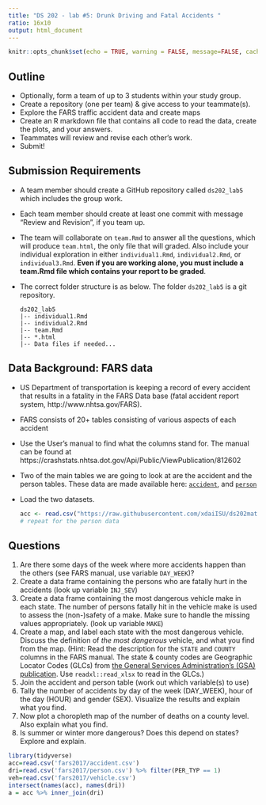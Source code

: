 ```yaml
---
title: "DS 202 - lab #5: Drunk Driving and Fatal Accidents "
ratio: 16x10
output: html_document
---
```


```r
knitr::opts_chunk$set(echo = TRUE, warning = FALSE, message=FALSE, cache=TRUE)
```

## Outline

- Optionally, form a team of up to 3 students within your study group.
- Create a repository (one per team) & give access to your teammate(s).
- Explore the FARS traffic accident data and create maps
- Create an R markdown file that contains all code to read the data, create the plots, and your answers.
- Teammates will review and revise each other's work.
- Submit!

## Submission Requirements

- A team member should create a GitHub repository called `ds202_lab5` which includes the group work.
- Each team member should create at least one commit with message "Review and Revision", if you team up.
- The team will collaborate on `team.Rmd` to answer all the questions, which will produce `team.html`, the only file that will graded. Also include your individual exploration in either `individual1.Rmd`, `individual2.Rmd`, or `individual3.Rmd`. **Even if you are working alone, you must include a team.Rmd file which contains your report to be graded**.
- The correct folder structure is as below. The folder `ds202_lab5` is a git repository.

    ```
    ds202_lab5
    |-- individual1.Rmd
    |-- individual2.Rmd
    |-- team.Rmd
    |-- *.html
    |-- Data files if needed...
    ```
    
## Data Background: FARS data

- US Department of transportation is keeping a record of every accident that results in a fatality in the FARS Data base (fatal accident report system, http://www.nhtsa.gov/FARS).
- FARS consists of 20+ tables consisting of various aspects of each accident
- Use the User's manual to find what the columns stand for. The manual can be found  at
https://crashstats.nhtsa.dot.gov/Api/Public/ViewPublication/812602
- Two of the main tables we are going to look at are the accident and the person tables. These data are made available here: [`accident`](https://raw.githubusercontent.com/xdaiISU/ds202materials/master/hwlabs/fars2017/accident.csv), and [`person`](https://raw.githubusercontent.com/xdaiISU/ds202materials/master/hwlabs/fars2017/person.csv)
- Load the two datasets. 

    ```r
    acc <- read.csv("https://raw.githubusercontent.com/xdaiISU/ds202materials/master/hwlabs/fars2017/accident.csv", stringsAsFactors = FALSE)
    # repeat for the person data
    ```

## Questions 

1. Are there some days of the week where more accidents happen than the others (see FARS manual, use variable `DAY_WEEK`)?
2. Create a data frame containing the persons who are fatally hurt in the accidents (look up variable `INJ_SEV`)
3. Create a data frame containing the most dangerous vehicle make in each state. The number of persons fatally hit in the vehicle make is used to assess the (non-)safety of a make. Make sure to handle the missing values appropriately. (look up variable `MAKE`)
4. Create a map, and label each state with the most dangerous vehicle. Discuss the definition of *the most dangerous* vehicle, and what you find from the map. (Hint: Read the description for the `STATE` and `COUNTY` columns in the FARS manual. The state & county codes are Geographic Locator Codes (GLCs) from  [the General Services Administration’s (GSA) publication](https://www.gsa.gov/reference/geographic-locator-codes/glcs-for-the-us-and-us-territories). Use `readxl::read_xlsx` to read in the GLCs.)
5. Join the accident and person table (work out which variable(s) to use)
6. Tally the number of accidents by day of the week (DAY_WEEK), hour of the day (HOUR) and gender (SEX). Visualize the results and explain what you find.
7. Now plot a choropleth map of the number of deaths on a county level. Also explain what you find.
8. Is summer or winter more dangerous? Does this depend on states? Explore and explain.


```r
library(tidyverse)
acc=read.csv('fars2017/accident.csv')
dri=read.csv('fars2017/person.csv') %>% filter(PER_TYP == 1)
veh=read.csv('fars2017/vehicle.csv')
intersect(names(acc), names(dri))
a = acc %>% inner_join(dri)
```

